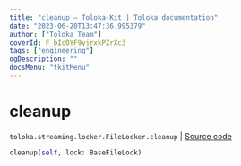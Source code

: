 ```yaml
---
title: "cleanup — Toloka-Kit | Toloka documentation"
date: "2023-06-20T13:47:36.995379"
author: ["Toloka Team"]
coverId: F_bIcOYF9yjrxkPZrXc3
tags: ["engineering"]
ogDescription: ""
docsMenu: "tkitMenu"
---
```


# cleanup

`toloka.streaming.locker.FileLocker.cleanup` | [Source code](https://github.com/Toloka/toloka-kit/blob/v1.2.0/src/streaming/locker.py#L106)

```python
cleanup(self, lock: BaseFileLock)
```